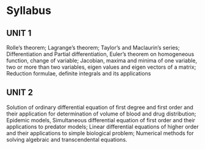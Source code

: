 # Syllabus {-}  

## UNIT 1 {-}  

Rolle’s theorem; Lagrange’s theorem; Taylor’s and Maclaurin’s series; Differentiation and Partial differentiation, Euler’s theorem on homogeneous function, change of variable; Jacobian, maxima and minima of one variable, two or more than two variables, eigen values and eigen vectors of a matrix; Reduction formulae, definite integrals and its applications  

## UNIT 2 {-}  

Solution of ordinary differential equation of first degree and first order and their application for determination of volume of blood and drug distribution; Epidemic models, Simultaneous differential equation of first order and their applications to predator models; Linear differential equations of higher order and their applications to simple biological problem; Numerical methods for solving algebraic and transcendental equations.

